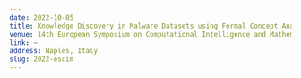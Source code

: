 ```yaml
---
date: 2022-10-05
title: Knowledge Discovery in Malware Datasets using Formal Concept Analysis
venue: 14th European Symposium on Computational Intelligence and Mathematics 
link: ~ 
address: Naples, Italy
slug: 2022-escim
---
```


